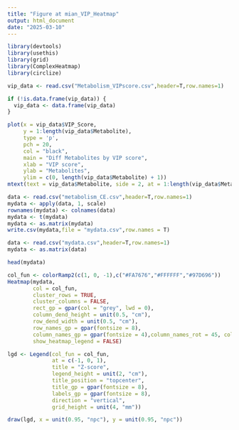 ```yaml
---
title: "Figure at mian_VIP_Heatmap"
output: html_document
date: "2025-03-10"
---
```


```r
library(devtools)
library(usethis)
library(grid)
library(ComplexHeatmap)
library(circlize)
```


```r
vip_data <- read.csv("Metabolism_VIPscore.csv",header=T,row.names=1)

if (!is.data.frame(vip_data)) {
  vip_data <- data.frame(vip_data)
}

```


```r
plot(x = vip_data$VIP_Score, 
     y = 1:length(vip_data$Metabolite),
     type = 'p',
     pch = 20,   
     col = "black", 
     main = "Diff Metabolites by VIP score",
     xlab = "VIP score", 
     ylab = "Metabolites", 
     ylim = c(0, length(vip_data$Metabolite) + 1))
mtext(text = vip_data$Metabolite, side = 2, at = 1:length(vip_data$Metabolite), las = 1)

```

```r
data <- read.csv("metabolism_CE.csv",header=T,row.names=1)
mydata <- apply(data, 1, scale)
rownames(mydata) <- colnames(data)
mydata <- t(mydata)
mydata <- as.matrix(mydata)
write.csv(mydata,file = "mydata.csv",row.names = T)

data <- read.csv("mydata.csv",header=T,row.names=1)
mydata <- as.matrix(data)

head(mydata)
```

```r
col_fun <- colorRamp2(c(1, 0, -1),c("#FA7676","#FFFFFF","#97D696"))
Heatmap(mydata,
        col = col_fun,
        cluster_rows = TRUE,
        cluster_columns = FALSE, 
        rect_gp = gpar(col = "grey", lwd = 0),
        column_dend_height = unit(0.5, "cm"), 
        row_dend_width = unit(0.5, "cm"),
        row_names_gp = gpar(fontsize = 8),
        column_names_gp = gpar(fontsize = 4),column_names_rot = 45, column_names_centered = TRUE, 
        show_heatmap_legend = FALSE)

lgd <- Legend(col_fun = col_fun, 
              at = c(-1, 0, 1),
              title = "Z-score",
              legend_height = unit(2, "cm"),
              title_position = "topcenter",
              title_gp = gpar(fontsize = 8),
              labels_gp = gpar(fontsize = 8),
              direction = "vertical",
              grid_height = unit(4, "mm"))

draw(lgd, x = unit(0.95, "npc"), y = unit(0.95, "npc"))
```
